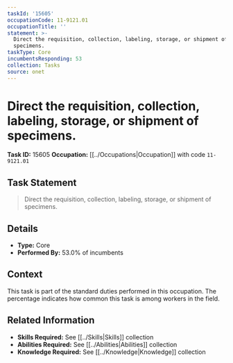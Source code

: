 ```yaml
---
taskId: '15605'
occupationCode: 11-9121.01
occupationTitle: ''
statement: >-
  Direct the requisition, collection, labeling, storage, or shipment of
  specimens.
taskType: Core
incumbentsResponding: 53
collection: Tasks
source: onet
---
```

# Direct the requisition, collection, labeling, storage, or shipment of specimens.

**Task ID:** 15605
**Occupation:** [[../Occupations|Occupation]] with code `11-9121.01`

## Task Statement

> Direct the requisition, collection, labeling, storage, or shipment of specimens.

## Details

- **Type:** Core
- **Performed By:** 53.0% of incumbents

## Context

This task is part of the standard duties performed in this occupation. The percentage indicates how common this task is among workers in the field.

## Related Information

- **Skills Required:** See [[../Skills|Skills]] collection
- **Abilities Required:** See [[../Abilities|Abilities]] collection
- **Knowledge Required:** See [[../Knowledge|Knowledge]] collection
